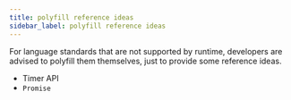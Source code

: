 ```yaml
---
title: polyfill reference ideas
sidebar_label: polyfill reference ideas
---
```


For language standards that are not supported by runtime, developers are advised to polyfill them themselves, just to provide some reference ideas.

- Timer API
- `Promise`
